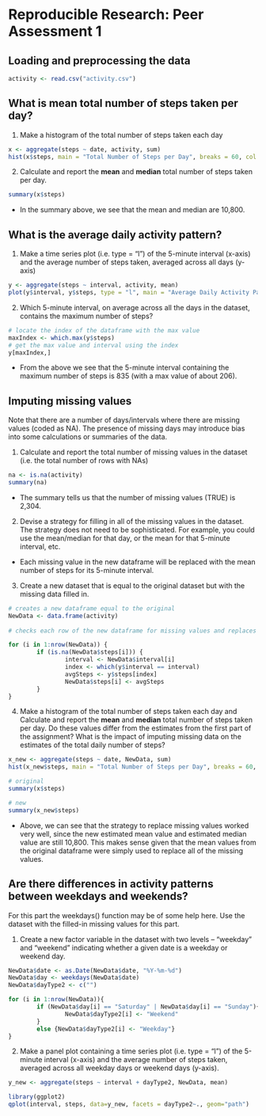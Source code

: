 Reproducible Research: Peer Assessment 1
========================================================

## Loading and preprocessing the data

```r
activity <- read.csv("activity.csv")
```

## What is mean total number of steps taken per day?

1. Make a histogram of the total number of steps taken each day

```r
x <- aggregate(steps ~ date, activity, sum)
hist(x$steps, main = "Total Number of Steps per Day", breaks = 60, col = "red", xlab = "Total number of steps")

```

2. Calculate and report the **mean** and **median** total number of steps taken per day.

```r
summary(x$steps)
```

- In the summary above, we see that the mean and median are 10,800.

## What is the average daily activity pattern?

1. Make a time series plot (i.e. type = "l") of the 5-minute interval (x-axis) and the average number of steps taken, averaged across all days (y-axis)

```r
y <- aggregate(steps ~ interval, activity, mean)
plot(y$interval, y$steps, type = "l", main = "Average Daily Activity Pattern", cex.main = 0.75, cex.lab = 0.75, cex.axis = 0.6, ylab = "Average Number of Steps", xlab = "5-Minute Interval")
```

2. Which 5-minute interval, on average across all the days in the dataset, contains the maximum number of steps?

```r
# locate the index of the dataframe with the max value
maxIndex <- which.max(y$steps)
# get the max value and interval using the index
y[maxIndex,]
```

- From the above we see that the 5-minute interval containing the maximum number of steps is 835 (with a max value of about 206). 

## Imputing missing values

Note that there are a number of days/intervals where there are missing values (coded as NA). The presence of missing days may introduce bias into some calculations or summaries of the data.

1. Calculate and report the total number of missing values in the dataset (i.e. the total number of rows with NAs)

```r
na <- is.na(activity)
summary(na)
```
- The summary tells us that the number of missing values (TRUE) is 2,304.


2. Devise a strategy for filling in all of the missing values in the dataset. The strategy does not need to be sophisticated. For example, you could use the mean/median for that day, or the mean for that 5-minute interval, etc.

- Each missing value in the new dataframe will be replaced with the mean number of steps for its 5-minute interval.


3. Create a new dataset that is equal to the original dataset but with the missing data filled in.

```r
# creates a new dataframe equal to the original
NewData <- data.frame(activity)
    
# checks each row of the new dataframe for missing values and replaces it with the average number of steps for the given 5-minute interval (referenced from the "y_new" dataset containing avg steps by interval, made earlier to generate the time series plot)

for (i in 1:nrow(NewData)) {
        if (is.na(NewData$steps[i])) {
                interval <- NewData$interval[i]
                index <- which(y$interval == interval)
                avgSteps <- y$steps[index]
                NewData$steps[i] <- avgSteps 
        }
}
```

4. Make a histogram of the total number of steps taken each day and Calculate and report the **mean** and **median** total number of steps taken per day. Do these values differ from the estimates from the first part of the assignment? What is the impact of imputing missing data on the estimates of the total daily number of steps?

```r
x_new <- aggregate(steps ~ date, NewData, sum)
hist(x_new$steps, main = "Total Number of Steps per Day", breaks = 60, col = "red", xlab = "Total number of steps")
```

```r
# original
summary(x$steps)

# new
summary(x_new$steps)
```

- Above, we can see that the strategy to replace missing values worked very well, since the new estimated mean value and estimated median value are still 10,800. This makes sense given that the mean values from the original dataframe were simply used to replace all of the missing values. 

## Are there differences in activity patterns between weekdays and weekends?

For this part the weekdays() function may be of some help here. Use the dataset with the filled-in missing values for this part.

1. Create a new factor variable in the dataset with two levels – “weekday” and “weekend” indicating whether a given date is a weekday or weekend day.

```r
NewData$date <- as.Date(NewData$date, "%Y-%m-%d")
NewData$day <- weekdays(NewData$date)
NewData$dayType2 <- c("")

for (i in 1:nrow(NewData)){
        if (NewData$day[i] == "Saturday" | NewData$day[i] == "Sunday"){
                NewData$dayType2[i] <- "Weekend"
        }
        else {NewData$dayType2[i] <- "Weekday"}
}

```

2. Make a panel plot containing a time series plot (i.e. type = "l") of the 5-minute interval (x-axis) and the average number of steps taken, averaged across all weekday days or weekend days (y-axis). 

```r
y_new <- aggregate(steps ~ interval + dayType2, NewData, mean)

library(ggplot2)
qplot(interval, steps, data=y_new, facets = dayType2~., geom="path")
```
